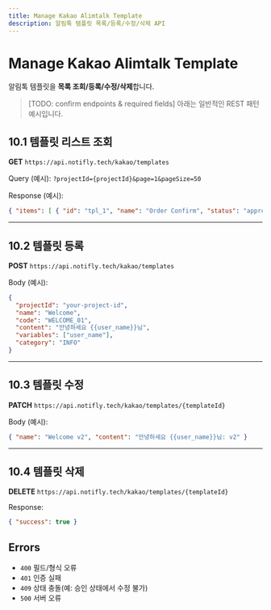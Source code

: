 ```yaml
---
title: Manage Kakao Alimtalk Template
description: 알림톡 템플릿 목록/등록/수정/삭제 API
---
```


# Manage Kakao Alimtalk Template

알림톡 템플릿을 **목록 조회/등록/수정/삭제**합니다.

> [TODO: confirm endpoints & required fields] 아래는 일반적인 REST 패턴 예시입니다.

## 10.1 템플릿 리스트 조회

**GET** `https://api.notifly.tech/kakao/templates`

Query (예시): `?projectId={projectId}&page=1&pageSize=50`

Response (예시):
```json
{ "items": [ { "id": "tpl_1", "name": "Order Confirm", "status": "approved" } ], "total": 1 }
```

---

## 10.2 템플릿 등록

**POST** `https://api.notifly.tech/kakao/templates`

Body (예시):
```json
{
  "projectId": "your-project-id",
  "name": "Welcome",
  "code": "WELCOME_01",
  "content": "안녕하세요 {{user_name}}님",
  "variables": ["user_name"],
  "category": "INFO"
}
```

---

## 10.3 템플릿 수정

**PATCH** `https://api.notifly.tech/kakao/templates/{templateId}`

Body (예시):
```json
{ "name": "Welcome v2", "content": "안녕하세요 {{user_name}}님: v2" }
```

---

## 10.4 템플릿 삭제

**DELETE** `https://api.notifly.tech/kakao/templates/{templateId}`

Response:
```json
{ "success": true }
```

## Errors

- `400` 필드/형식 오류  
- `401` 인증 실패  
- `409` 상태 충돌(예: 승인 상태에서 수정 불가)  
- `500` 서버 오류
